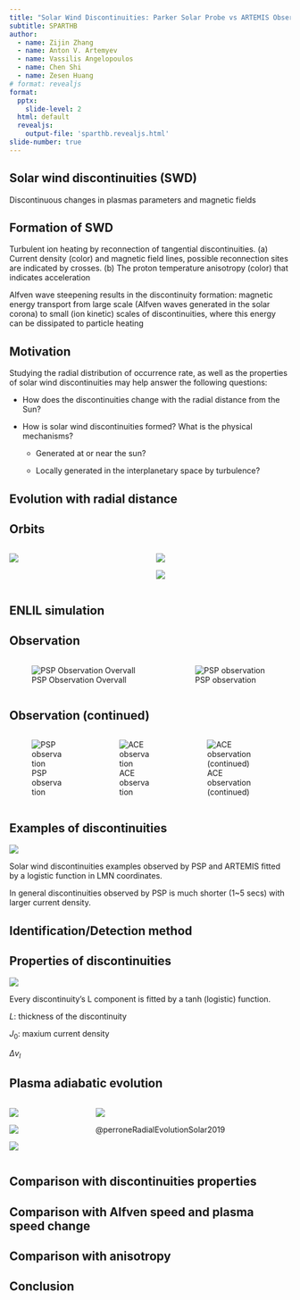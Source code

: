 ```yaml
---
title: "Solar Wind Discontinuities: Parker Solar Probe vs ARTEMIS Observations"
subtitle: SPARTHB
author:
  - name: Zijin Zhang
  - name: Anton V. Artemyev
  - name: Vassilis Angelopoulos
  - name: Chen Shi
  - name: Zesen Huang
# format: revealjs
format:
  pptx:
    slide-level: 2
  html: default
  revealjs:
    output-file: 'sparthb.revealjs.html'
slide-number: true
---
```


## Solar wind discontinuities (SWD)

Discontinuous changes in plasmas parameters and magnetic fields

## Formation of SWD

Turbulent ion heating by reconnection of tangential discontinuities. (a) Current density (color) and magnetic field lines, possible reconnection sites are indicated by crosses. (b) The proton temperature anisotropy (color) that indicates acceleration

Alfven wave steepening results in the discontinuity formation: magnetic energy transport from large scale (Alfven waves generated in the solar corona) to small (ion kinetic) scales of discontinuities, where this energy can be dissipated to particle heating

## Motivation

Studying the radial distribution of occurrence rate, as well as the properties of solar wind discontinuities may help answer the following questions:

- How does the discontinuities change with the radial distance from the Sun?

- How is solar wind discontinuities formed? What is the physical mechanisms?

  - Generated at or near the sun?

  - Locally generated in the interplanetary space by turbulence?

## Evolution with radial distance

## Orbits

:::: {.columns}

::: {.column}
![](https://psp-gateway.jhuapl.edu/website/SciencePlanning/Encounters/E4_orbit.png)
:::

::: {.column}
![](https://psp-gateway.jhuapl.edu/website/SciencePlanning/Encounters/Lag_from_PSP_to_STA_and_Earth.png)

![](../notebooks/events/images/paste-1.png)
:::

::::

## ENLIL simulation

<!-- ![Normalized solar wind density at the ecliptic and the IMF lines](../images/enlil/tuz-a7b1-d4t05x1-d200t1-donki_den1-psp-x15wifs3z1fo_med_201903-201904.mp4) -->

<!-- ![Radial solar wind velocity at the ecliptic on the global and detail regions together with the temporal profile at spacecraft](../images/enlil/tuz-a7b1-d4t05x1-d200t1-donki_vel2e1-psp-x15ifs3z1fr_med_201903-201904.mp4) -->

## Observation

:::: {.columns}

::: {.column}
![PSP Observation Overvall](../images/paste-19.png)
:::

::: {.column}
![PSP observation](../images/paste-18.png)
:::

::::


## Observation (continued)

:::: {.columns}

::: {.column}
![PSP observation](../images/paste-18.png)
:::

::: {.column}
![ACE observation](../images/paste-16.png)
:::

::: {.column}
![ACE observation (continued)](../images/paste-17.png)
:::

::::

## Examples of discontinuities

![](../figures/examples/psp_e2_example.png)

Solar wind discontinuities examples observed by PSP and ARTEMIS fitted by a logistic function in LMN coordinates.

In general discontinuities observed by PSP is much shorter (1~5 secs) with larger current density.

## Identification/Detection method


## Properties of discontinuities

![](../figures/examples/psp_e2_example.png)

Every discontinuity's L component is fitted by a tanh (logistic) function.

$L$: thickness of the discontinuity

$J_0$: maxium current density

$\Delta v_l$


## Plasma adiabatic evolution

:::: {.columns}
::: {.column}
![](../figures/evolution/plasma-adiabatic-evolution_e2-DSCOVR.svg)

![](../figures/evolution/plasma-adiabatic-evolution_e2-DSCOVR-next.svg)

![](../figures/evolution/plasma-adiabatic-evolution_e2-DSCOVR-previous.svg)
:::

::: {.column}

![](../images/sty3348fig5.jpeg)

@perroneRadialEvolutionSolar2019
:::
::::


<!-- 
The radial dependence of the proton number density, $n_p$ and magnetic ﬁeld magnitude, $B$, is given by

$$
n_p = (2.4 ± 0.1)(R/R_0)^{−(1.96±0.07)} cm^{−3}
$$

$$
B = (5.7 ± 0.2)(R/R_0)^{−(1.59±0.06)} nT
$$

The faster decrease of the magnetic than kinetic pressure is reﬂected in the radial proton plasma beta variation

$$
β_p = P_k/P_B = (0.55 ± 0.04)(R/R_0)^{(0.4±0.1)}
$$ -->

## Comparison with discontinuities properties

## Comparison with Alfven speed and plasma speed change

## Comparison with anisotropy

## Conclusion
